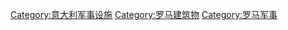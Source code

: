 [[Category:意大利军事设施|Category:意大利军事设施]]
[[Category:罗马建筑物|Category:罗马建筑物]]
[[Category:罗马军事|Category:罗马军事]]